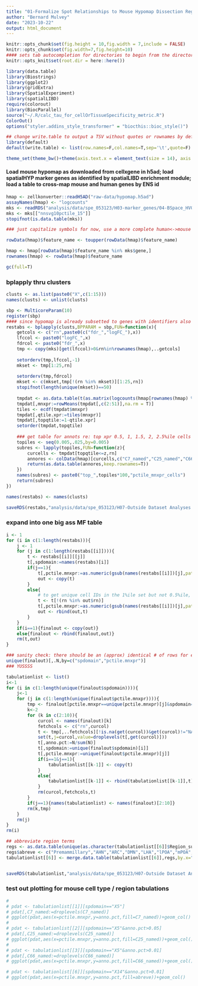 ```yaml
---
title: "01-Formalize Spot Relationships to Mouse Hypomap Dissection Regions"
author: "Bernard Mulvey"
date: "2023-10-22"
output: html_document
---
```


```r
knitr::opts_chunk$set(fig.height = 10,fig.width = 7,include = FALSE)
knitr::opts_chunk$set(fig.width=7,fig.height=10)
#### sets tab autocompletion for directories to begin from the directory containing the .Rproj session, instead of the script's directory if different
knitr::opts_knit$set(root.dir = here::here())

library(data.table)
library(Biostrings)
library(ggplot2)
library(gridExtra)
library(SpatialExperiment)
library(spatialLIBD)
require(colorout)
library(BiocParallel)
source("~/.R/calc_tau_for_cellOrTissueSpecificity_metric.R")
ColorOut()
options("styler.addins_style_transformer" = "biocthis::bioc_style()")

## change write.table to output a TSV without quotes or rownames by default
library(default)
default(write.table) <- list(row.names=F,col.names=T,sep='\t',quote=F)

theme_set(theme_bw()+theme(axis.text.x = element_text(size = 14), axis.title.x = element_text(size = 16), axis.text.y = element_text(size = 14), axis.title.y = element_text(size =16), plot.title = element_text(size = 20,hjust=0.5), strip.text = element_text(size=18), legend.text = element_text(size=10), legend.title = element_text(size=11,hjust=0.5)))
```

#### Load mouse hypomap as downloaded from cellxgene in h5ad; load spatialHYP marker genes as identified by spatialLIBD enrichment module; load a table to cross-map mouse and human genes by ENS id
```r
hmap <- zellkonverter::readH5AD("raw-data/hypomap.h5ad")
assayNames(hmap) <- "logcounts"
mks <- readRDS("analysis/data/spe_053123/H03-marker_genes/04-BSpace_HVG1020-SVG1020_q9-15-20-31_sLIBD-regwrapper-enrichment-res.RDS")
mks <- mks[["nnsvg10pctile_15"]]
stopifnot(is.data.table(mks))

### just capitalize symbols for now, use a more complete human<->mouse gene crossmapping reference in final ver. make these the rownames for cleaner subsetting code

rowData(hmap)$feature_name <- toupper(rowData(hmap)$feature_name)

hmap <- hmap[rowData(hmap)$feature_name %in% mks$gene,]
rownames(hmap) <- rowData(hmap)$feature_name

gc(full=T)
```

### bplapply thru clusters
```r
clusts <- as.list(paste0("X",c(1:15)))
names(clusts) <- unlist(clusts)

sbp <- MulticoreParam(10)
register(sbp)
#### since hypomap is already subsetted to genes with identifiers also in the spatial marker sets, get top 25 genes each for enrichment logFC (first) and the top 25 FDR genes not in that set --> 50 genes
restabs <- bplapply(clusts,BPPARAM = sbp,FUN=function(x){
    getcols <- c("rn",paste0(c("fdr_","logFC_"),x))
    lfccol <- paste0("logFC_",x)
    fdrcol <- paste0("fdr_",x)
    tmp <- copy(mks)[get(lfccol)>0&rn%in%rownames(hmap),..getcols]
    
    setorderv(tmp,lfccol,-1)
    mkset <- tmp[1:25,rn]
    
    setorderv(tmp,fdrcol)
    mkset <- c(mkset,tmp[!(rn %in% mkset)][1:25,rn])
    stopifnot(length(unique(mkset))==50)
    
    tmpdat <- as.data.table(t(as.matrix(logcounts(hmap[rownames(hmap) %in% mkset,]))),keep.rownames = T)
    tmpdat[,mnxpr:=rowMeans(tmpdat[,c(2:51)],na.rm = T)]
    tiles <- ecdf(tmpdat$mnxpr)
    tmpdat[,qtile.xpr:=tiles(mnxpr)]
    tmpdat[,topqtile:=1-qtile.xpr]
    setorder(tmpdat,topqtile)
    
    ### get table for annots re: top xpr 0.5, 1, 1.5, 2, 2.5%ile cells
    topiles <- seq(0.005,.025,by=0.005)
    subres <- lapply(topiles,FUN=function(z){
        curcells <- tmpdat[topqtile<=z,rn]
        annores <- colData(hmap)[curcells,c("C7_named","C25_named","C66_named","Author_Class_Curated","Author_CellType","Region_summarized","sex","development_stage","tissue")]
        return(as.data.table(annores,keep.rownames=T))
    })
    names(subres) <- paste0("top_",topiles*100,"pctile_mnxpr_cells")
    return(subres)
})

names(restabs) <- names(clusts)

saveRDS(restabs,"analysis/data/spe_053123/H07-Outside Dataset Analyses and Comparisons/01a-mshypomap-metadata_top0.5-2.5pctile_mnxprsingcells_top25FDR-top25logFC-spotmkrs_symbolmatching.RDS")
```

### expand into one big ass MF table
```r
i <- 1
for (i in c(1:length(restabs))){
    j <- 1
    for (j in c(1:length(restabs[[i]]))){
        t <- restabs[[i]][[j]]
        t[,spdomain:=names(restabs)[i]]
        if(j==1){
            t[,pctile.mnxpr:=as.numeric(gsub(names(restabs[[i]])[j],pattern="^top_(.*)pctile_.*$",replacement="\\1"))]
            out <- copy(t)
        }
        else{
            # to get unique cell IDs in the 1%ile set but not 0.5%ile, etc
            t <- t[!(rn %in% out$rn)]
            t[,pctile.mnxpr:=as.numeric(gsub(names(restabs[[i]])[j],pattern="^top_(.*)pctile_.*$",replacement="\\1"))]
            out <- rbind(out,t)
        }
    }
    if(i==1){finalout <- copy(out)}
    else{finalout <- rbind(finalout,out)}
    rm(t,out)
}

### sanity check: there should be an (approx) identical # of rows for each cluster-pctile group:
unique(finalout)[,.N,by=c("spdomain","pctile.mnxpr")]
### YUSSSS

tabulationlist <- list()
i<-1
for (i in c(1:length(unique(finalout$spdomain)))){
    j<-1
    for (j in c(1:length(unique(finalout$pctile.mnxpr)))){
        tmp <- finalout[pctile.mnxpr==unique(pctile.mnxpr)[j]&spdomain==unique(spdomain)[i]]
        k<-2
        for (k in c(2:10)){
            curcol <- names(finalout)[k]
            fetchcols <- c("rn",curcol)
            t <- tmp[,..fetchcols][!is.na(get(curcol))&get(curcol)!="NA"][,.N,by=curcol]
            set(t,j=curcol,value=droplevels(t[,get(curcol)]))
            t[,anno.pct:=N/sum(N)]
            t[,spdomain:=unique(finalout$spdomain)[i]]
            t[,pctile.mnxpr:=unique(finalout$pctile.mnxpr)[j]]
            if(i==1&j==1){
                tabulationlist[[k-1]] <- copy(t)
            }
            else{
                tabulationlist[[k-1]] <- rbind(tabulationlist[[k-1]],t)
            }
            rm(curcol,fetchcols,t)
        }
        if(j==1){names(tabulationlist) <- names(finalout)[2:10]}
        rm(k,tmp)
    }
    rm(j)
}
rm(i)

## abbreviate region terms
regs <- as.data.table(unique(as.character(tabulationlist[[6]]$Region_summarized)))
regs$abreve <- c("Premammillary","AHN","ARC","DMN","LHA","lPOA","mPOA","PVN","posterior.PVN","VMH","ZI","Tuberal","ant.PVN","Suprachi","intermed.PVN")
tabulationlist[[6]] <- merge.data.table(tabulationlist[[6]],regs,by.x="Region_summarized",by.y="V1")


saveRDS(tabulationlist,"analysis/data/spe_053123/H07-Outside Dataset Analyses and Comparisons/01b-mshypomap-metadata_TABULATIONS_top0.5-2.5pctile_mnxprsingcells_top25FDR-top25logFC-spotmkrs_symbolmatching.RDS")

```

### test out plotting for mouse cell type / region tabulations
```r
# 
# pdat <- tabulationlist[[1]][spdomain=="X5"]
# pdat[,C7_named:=droplevels(C7_named)]
# ggplot(pdat,aes(x=pctile.mnxpr,y=anno.pct,fill=C7_named))+geom_col()
# 
# pdat <- tabulationlist[[2]][spdomain=="X5"&anno.pct>0.05]
# pdat[,C25_named:=droplevels(C25_named)]
# ggplot(pdat,aes(x=pctile.mnxpr,y=anno.pct,fill=C25_named))+geom_col()
# 
# pdat <- tabulationlist[[3]][spdomain=="X5"&anno.pct>0.01]
# pdat[,C66_named:=droplevels(C66_named)]
# ggplot(pdat,aes(x=pctile.mnxpr,y=anno.pct,fill=C66_named))+geom_col()

# pdat <- tabulationlist[[6]][spdomain=="X14"&anno.pct>0.01]
# ggplot(pdat,aes(x=pctile.mnxpr,y=anno.pct,fill=abreve))+geom_col()
```

